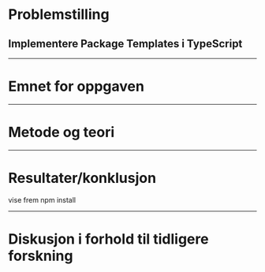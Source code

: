 # Problemstilling

## Implementere Package Templates i TypeScript

---

# Emnet for oppgaven

---

# Metode og teori

---

# Resultater/konklusjon

vise frem npm install

---

# Diskusjon i forhold til tidligere forskning
